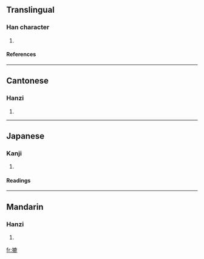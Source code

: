 ==Translingual==

===Han character===
{{Han char|rn=64|rad=手|as=11|sn=14|four=5001<sub>1</sub>|canj=手戈X心 (QIXP)}}
# {{defn|Han|sort=手11}}

====References====
{{Han ref|kx=0450.070|dkj=12593|dj=0800.260|hdz=31948.140|uh=645D|ud=25693|bh=E1DC|bd=57820}}

----
==Cantonese==

===Hanzi===
{{yue-hanzi|jyut=}}
# {{defn|Cantonese}}

----
==Japanese==

===Kanji===
{{ja-kanji|grade=|rs=手11}}
# {{defn|Japanese}} 

====Readings====
{{ja-readings|on=[[ろく]] (roku), [[ろう]] (rō), [[る]] (ru)|kun=[[なごかす]] (nagokasu)}}

----
==Mandarin==

===Hanzi===
{{cmn-hanzi|pin=[[lù]] (lu4)|wg=lu<sup>4</sup>}}
# {{defn|Mandarin}}

[[fr:摝]]